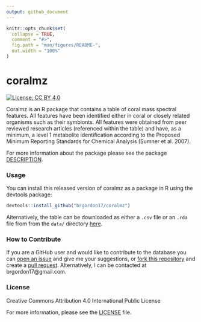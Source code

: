 ```yaml
---
output: github_document
---
```


<!-- README.md is generated from README.Rmd. Please edit that file -->

```r
knitr::opts_chunk$set(
  collapse = TRUE,
  comment = "#>",
  fig.path = "man/figures/README-",
  out.width = "100%"
)
```
# coralmz

<!-- badges: start -->
[![License: CC BY 4.0](https://img.shields.io/badge/License-CC%20BY%204.0-lightgrey.svg)](https://creativecommons.org/licenses/by/4.0/)
<!-- badges: end -->

Coralmz is an R package that contains a table of coral mass spectral features.
All features have been identified either in coral or closely related organisms 
such as their symbionts. All features were obtained from peer reviewed research articles (referenced within the table) and have, as a minimum, a level 1 metabolite identification according to the Proposed Minimum Reporting Standards for Chemical Analysis (Sumner et al. 2007).

For more information about the package please see the
package [DESCRIPTION](DESCRIPTION).

### Usage

You can install this released version of coralmz as a package in R using the
devtools package:

``` r
devtools::install_github("brgordon17/coralmz")
```

Alternatively, the table can be downloaded as either a `.csv` file or an `.rda` 
file from from the `data/` directory [here](data/).

### How to Contribute
If you are a GitHub user and would like to contribute to the database you can 
[open an issue](https://help.github.com/en/articles/creating-an-issue)
and give me your suggestions, or 
[fork this repository](https://help.github.com/en/articles/fork-a-repo)
and create a 
[pull request](https://help.github.com/en/articles/creating-a-pull-request). Alternatively, I can be contacted at brgordon17@gmail.com.

### License
Creative Commons Attribution 4.0 International Public License

For more information, please see the [LICENSE](LICENSE.md) file.

